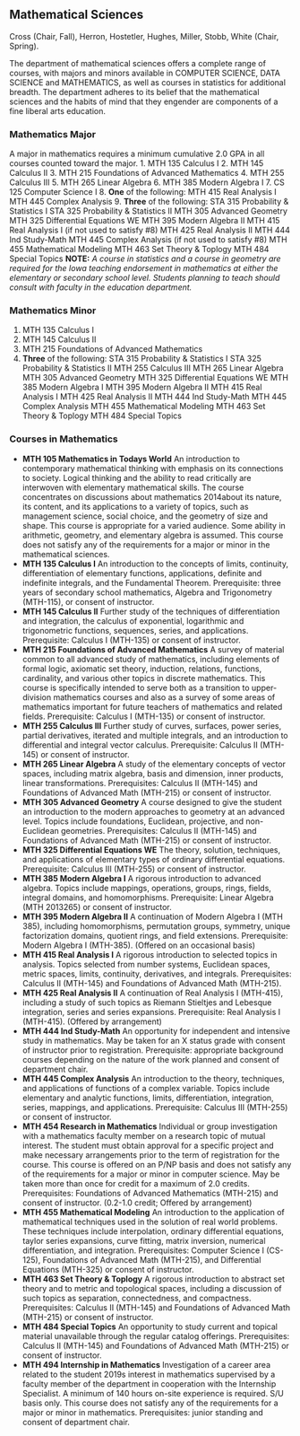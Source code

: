 ## Mathematical Sciences {#sec-mathematical-sciences}
Cross (Chair, Fall), Herron, Hostetler, Hughes, Miller, Stobb, White (Chair, Spring). 

The department of mathematical sciences offers a complete range of courses, with majors and minors available in COMPUTER SCIENCE, DATA SCIENCE and MATHEMATICS, as well as courses in statistics for additional breadth. The department adheres to its belief that the mathematical sciences and the habits of mind that they engender are components of a fine liberal arts education.

### Mathematics Major
A major in mathematics requires a minimum cumulative 2.0 GPA in all courses counted toward the major.
1. MTH 135 Calculus I
2. MTH 145 Calculus II
3. MTH 215 Foundations of Advanced Mathematics
4. MTH 255 Calculus III
5. MTH 265 Linear Algebra
6. MTH 385 Modern Algebra I
7. CS 125 Computer Science I
8. **One** of the following:
	MTH 415 Real Analysis I
	MTH 445 Complex Analysis
9. **Three** of the following:
	STA 315 Probability & Statistics I
	STA 325 Probability & Statistics II
	MTH 305 Advanced Geometry
	MTH 325 Differential Equations WE
	MTH 395 Modern Algebra II
	MTH 415 Real Analysis I (if not used to satisfy #8)
	MTH 425 Real Analysis II
	MTH 444 Ind Study-Math
	MTH 445 Complex Analysis (if not used to satisfy #8)
	MTH 455 Mathematical Modeling
	MTH 463 Set Theory & Toplogy
	MTH 484 Special Topics
**NOTE:** *A course in statistics and a course in geometry are required for the Iowa teaching endorsement in mathematics at either the elementary or secondary school level. Students planning to teach should consult with faculty in the education department. *

### Mathematics Minor
1. MTH 135 Calculus I
2. MTH 145 Calculus II
3. MTH 215 Foundations of Advanced Mathematics
4. **Three** of the following:
	STA 315 Probability & Statistics I
	STA 325 Probability & Statistics II
	MTH 255 Calculus III
	MTH 265 Linear Algebra
	MTH 305 Advanced Geometry
	MTH 325 Differential Equations WE
	MTH 385 Modern Algebra I
	MTH 395 Modern Algebra II
	MTH 415 Real Analysis I 
	MTH 425 Real Analysis II
	MTH 444 Ind Study-Math
	MTH 445 Complex Analysis 
	MTH 455 Mathematical Modeling
	MTH 463 Set Theory & Toplogy
	MTH 484 Special Topics

### Courses in Mathematics
- **MTH 105 Mathematics in Todays World**
  An introduction to contemporary mathematical thinking with emphasis on its connections to society. Logical thinking and the ability to read critically are interwoven with elementary mathematical skills. The course concentrates on discussions about mathematics  2014about its nature, its content, and its applications to a variety of topics, such as management science, social choice, and the geometry of size and shape. This course is appropriate for a varied audience. Some ability in arithmetic, geometry, and elementary algebra is assumed. This course does not satisfy any of the requirements for a major or minor in the mathematical sciences. 
- **MTH 135 Calculus I**
  An introduction to the concepts of limits, continuity, differentiation of elementary functions, applications, definite and indefinite integrals, and the Fundamental Theorem. Prerequisite: three years of secondary school mathematics, Algebra and Trigonometry (MTH-115), or consent of instructor. 
- **MTH 145 Calculus II**
  Further study of the techniques of differentiation and integration, the calculus of exponential, logarithmic and trigonometric functions, sequences, series, and applications. Prerequisite: Calculus I (MTH-135) or consent of instructor. 
- **MTH 215 Foundations of Advanced Mathematics**
  A survey of material common to all advanced study of mathematics, including elements of formal logic, axiomatic set theory, induction, relations, functions, cardinality, and various other topics in discrete mathematics. This course is specifically intended to serve both as a transition to upper-division mathematics courses and also as a survey of some areas of mathematics important for future teachers of mathematics and related fields. Prerequisite: Calculus I (MTH-135) or consent of instructor. 
- **MTH 255 Calculus III**
  Further study of curves, surfaces, power series, partial derivatives, iterated and multiple integrals, and an introduction to differential and integral vector calculus. Prerequisite: Calculus II (MTH-145) or consent of instructor. 
- **MTH 265 Linear Algebra**
  A study of the elementary concepts of vector spaces, including matrix algebra, basis and dimension, inner products, linear transformations. Prerequisites: Calculus II (MTH-145) and Foundations of Advanced Math (MTH-215) or consent of instructor. 
- **MTH 305 Advanced Geometry**
  A course designed to give the student an introduction to the modern approaches to geometry at an advanced level. Topics include foundations, Euclidean, projective, and non-Euclidean geometries. Prerequisites: Calculus II (MTH-145) and Foundations of Advanced Math (MTH-215) or consent of instructor. 
- **MTH 325 Differential Equations WE**
  The theory, solution, techniques, and applications of elementary types of ordinary differential equations. Prerequisite: Calculus III (MTH-255) or consent of instructor. 
- **MTH 385 Modern Algebra I**
  A rigorous introduction to advanced algebra. Topics include mappings, operations, groups, rings, fields, integral domains, and homomorphisms. Prerequisite: Linear Algebra (MTH 2013265) or consent of instructor. 
- **MTH 395 Modern Algebra II**
  A continuation of Modern Algebra I (MTH 385), including homomorphisms, permutation groups, symmetry, unique factorization domains, quotient rings, and field extensions. Prerequisite: Modern Algebra I (MTH-385). (Offered on an occasional basis) 
- **MTH 415 Real Analysis I**
  A rigorous introduction to selected topics in analysis. Topics selected from number systems, Euclidean spaces, metric spaces, limits, continuity, derivatives, and integrals. Prerequisites: Calculus II (MTH-145) and Foundations of Advanced Math (MTH-215). 
- **MTH 425 Real Analysis II**
  A continuation of Real Analysis I (MTH-415), including a study of such topics as Riemann Stieltjes and Lebesque integration, series and series expansions. Prerequisite: Real Analysis I (MTH-415). (Offered by arrangement) 
- **MTH 444 Ind Study-Math**
  An opportunity for independent and intensive study in mathematics. May be taken for an X status grade with consent of instructor prior to registration.  Prerequisite: appropriate background courses depending on the nature of the work planned and consent of department chair. 
- **MTH 445 Complex Analysis**
  An introduction to the theory, techniques, and applications of functions of a complex variable. Topics include elementary and analytic functions, limits, differentiation, integration, series, mappings, and applications. Prerequisite: Calculus III (MTH-255) or consent of instructor. 
- **MTH 454 Research in Mathematics**
  Individual or group investigation with a mathematics faculty member on a research topic of mutual interest. The student must obtain approval for a specific project and make necessary arrangements prior to the term of registration for the course. This course is offered on an P/NP basis and does not satisfy any of the requirements for a major or minor in computer science. May be taken more than once for credit for a maximum of 2.0 credits. Prerequisites: Foundations of Advanced Mathematics (MTH-215) and consent of instructor. (0.2-1.0 credit; Offered by arrangement) 
- **MTH 455 Mathematical Modeling**
  An introduction to the application of mathematical techniques used in the solution of real world problems. These techniques include interpolation, ordinary differential equations, taylor series expansions, curve fitting, matrix inversion, numerical differentiation, and integration. Prerequisites: Computer Science I (CS-125), Foundations of Advanced Math (MTH-215), and Differential Equations (MTH-325) or consent of instructor. 
- **MTH 463 Set Theory & Toplogy**
  A rigorous introduction to abstract set theory and to metric and topological spaces, including a discussion of such topics as separation, connectedness, and compactness. Prerequisites: Calculus II (MTH-145) and Foundations of Advanced Math (MTH-215) or consent of instructor. 
- **MTH 484 Special Topics**
  An opportunity to study current and topical material unavailable through the regular catalog offerings. Prerequisites: Calculus II (MTH-145) and Foundations of Advanced Math (MTH-215) or consent of instructor. 
- **MTH 494 Internship in Mathematics**
  Investigation of a career area related to the student 2019s interest in mathematics supervised by a faculty member of the department in cooperation with the Internship Specialist. A minimum of 140 hours on-site experience is required. S/U basis only. This course does not satisfy any of the requirements for a major or minor in mathematics. Prerequisites: junior standing and consent of department chair. 


